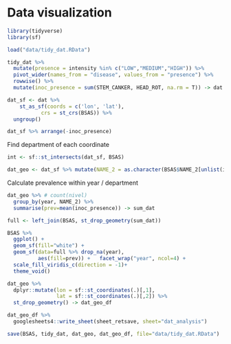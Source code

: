 # Data visualization 

```r
library(tidyverse)
library(sf)
```

```r
load("data/tidy_dat.RData")
```


```r
tidy_dat %>% 
  mutate(presence = intensity %in% c("LOW","MEDIUM","HIGH")) %>%  
  pivot_wider(names_from = "disease", values_from = "presence") %>% 
  rowwise() %>% 
  mutate(inoc_presence = sum(STEM_CANKER, HEAD_ROT, na.rm = T)) -> dat 
```

```r
dat_sf <- dat %>%   
    st_as_sf(coords = c('lon', 'lat'), 
           crs = st_crs(BSAS)) %>% 
  ungroup()
```

```r
dat_sf %>% arrange(-inoc_presence)
```

Find department of each coordinate

```r
int <- sf::st_intersects(dat_sf, BSAS)

dat_geo <- dat_sf %>% mutate(NAME_2 = as.character(BSAS$NAME_2[unlist(int)])) 
```

Calculate prevalence within year / department

```r
dat_geo %>% # count(nivel)
  group_by(year, NAME_2) %>% 
  summarise(prev=mean(inoc_presence)) -> sum_dat
```

```r
full <- left_join(BSAS, st_drop_geometry(sum_dat))
```

```r
BSAS %>% 
  ggplot() + 
  geom_sf(fill="white") + 
  geom_sf(data=full %>% drop_na(year),
          aes(fill=prev)) +   facet_wrap("year", ncol=4) +
  scale_fill_viridis_c(direction = -1)+
  theme_void()
```

```r
dat_geo %>% 
  dplyr::mutate(lon = sf::st_coordinates(.)[,1],
                lat = sf::st_coordinates(.)[,2]) %>%
  st_drop_geometry() -> dat_geo_df 

dat_geo_df %>% 
  googlesheets4::write_sheet(sheet_retsave, sheet="dat_analysis")
```

```r
save(BSAS, tidy_dat, dat_geo, dat_geo_df, file="data/tidy_dat.RData")
```
